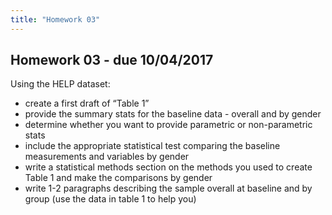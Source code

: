 ```yaml
---
title: "Homework 03"
---
```


## Homework 03 - due 10/04/2017

Using the HELP dataset:

* create a first draft of "Table 1"
* provide the summary stats for the baseline data - overall and by gender
* determine whether you want to provide parametric or non-parametric stats
* include the appropriate statistical test comparing the baseline measurements and variables by gender
* write a statistical methods section on the methods you used to create Table 1 and make the comparisons by gender
* write 1-2 paragraphs describing the sample overall at baseline and by group (use the data in table 1 to help you)


